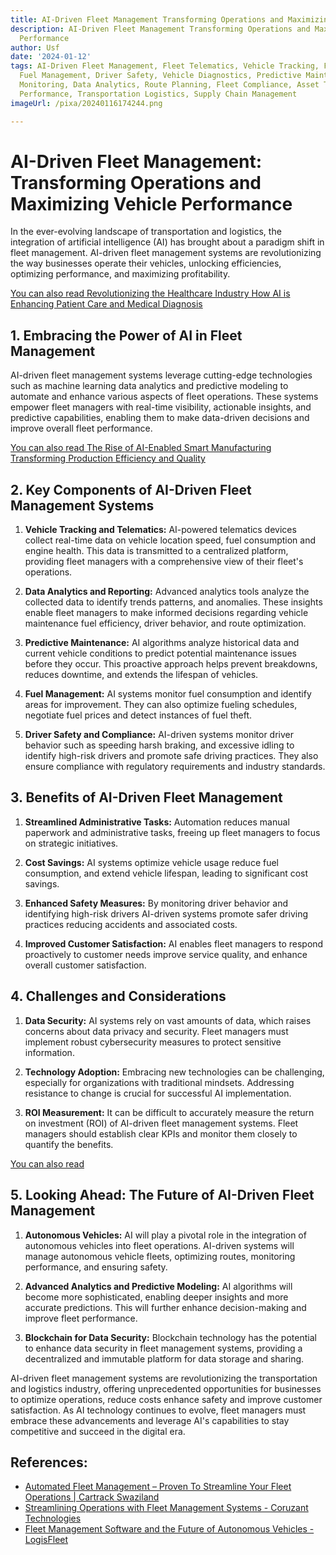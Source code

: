 ```yaml
---
title: AI-Driven Fleet Management Transforming Operations and Maximizing Vehicle Performance
description: AI-Driven Fleet Management Transforming Operations and Maximizing Vehicle
  Performance
author: Usf
date: '2024-01-12'
tags: AI-Driven Fleet Management, Fleet Telematics, Vehicle Tracking, Fleet Optimization,
  Fuel Management, Driver Safety, Vehicle Diagnostics, Predictive Maintenance, Real-Time
  Monitoring, Data Analytics, Route Planning, Fleet Compliance, Asset Tracking, Fleet
  Performance, Transportation Logistics, Supply Chain Management
imageUrl: /pixa/20240116174244.png

---
```

# **AI-Driven Fleet Management: Transforming Operations and Maximizing Vehicle  Performance**

In the  ever-evolving landscape of transportation and logistics, the integration of artificial intelligence (AI) has brought about a paradigm shift in fleet management. AI-driven fleet management systems are revolutionizing  the way businesses operate their vehicles, unlocking efficiencies,  optimizing performance, and maximizing profitability.

[You can also read Revolutionizing  the  Healthcare Industry How AI is Enhancing Patient Care and Medical Diagnosis](Revolutionizing%20the%20Healthcare%20Industry%20How%20AI%20is%20Enhancing%20Patient%20Care%20and%20Medical%20Diagnosis)


## **1. Embracing the  Power of AI in Fleet Management**

AI-driven fleet management  systems leverage cutting-edge technologies  such as machine learning data analytics  and predictive modeling to automate  and enhance various  aspects of fleet operations. These systems empower fleet managers  with real-time visibility, actionable insights, and predictive capabilities, enabling them to make data-driven decisions and improve overall fleet performance.

[You can also read The Rise of AI-Enabled Smart Manufacturing Transforming Production Efficiency and Quality](The%20Rise%20of%20AI-Enabled%20Smart%20Manufacturing%20Transforming%20Production%20Efficiency%20and%20Quality)


## **2. Key Components of AI-Driven Fleet Management Systems**

1. **Vehicle Tracking and Telematics:** AI-powered telematics devices collect real-time data  on vehicle  location speed, fuel consumption and engine health. This data is transmitted to a centralized platform, providing fleet managers with a comprehensive view of their fleet's operations.

2. **Data Analytics and Reporting:** Advanced analytics tools analyze the  collected data to identify trends patterns,  and anomalies. These  insights  enable fleet managers to make informed decisions regarding vehicle maintenance fuel efficiency, driver behavior, and  route optimization.

3. **Predictive Maintenance:** AI algorithms analyze historical data and current vehicle conditions to predict potential maintenance issues before they occur.  This proactive approach helps  prevent breakdowns, reduces downtime, and extends the lifespan of vehicles.

4. **Fuel Management:** AI systems monitor fuel consumption and  identify  areas for improvement.  They can also optimize fueling  schedules,  negotiate fuel prices and  detect instances of fuel theft.

5. **Driver Safety and Compliance:** AI-driven systems monitor driver behavior such as speeding harsh braking, and excessive idling to  identify high-risk drivers and promote safe driving practices. They also  ensure compliance with regulatory requirements and industry standards.

## **3. Benefits  of AI-Driven Fleet Management**

1. **Streamlined Administrative Tasks:** Automation reduces manual paperwork and administrative  tasks, freeing up  fleet  managers to  focus on strategic initiatives.

2.  **Cost Savings:** AI systems optimize vehicle usage reduce fuel consumption, and  extend vehicle lifespan, leading to significant cost savings.

3. **Enhanced Safety Measures:** By monitoring driver behavior and identifying high-risk drivers  AI-driven systems promote safer  driving practices reducing accidents and associated  costs.

4. **Improved Customer Satisfaction:** AI enables fleet managers to  respond proactively to  customer needs improve service quality, and enhance overall  customer satisfaction.

## **4. Challenges and Considerations**

1. **Data Security:** AI systems rely  on vast amounts of data, which  raises concerns about data privacy  and security. Fleet managers must implement robust cybersecurity measures to protect  sensitive information.

2. **Technology Adoption:** Embracing new technologies can be challenging, especially for organizations  with traditional mindsets. Addressing  resistance to change is  crucial for successful AI implementation.

3. **ROI Measurement:** It can be difficult to accurately measure the return  on investment (ROI) of AI-driven fleet management systems. Fleet managers should establish clear KPIs and monitor them closely  to quantify the benefits.

[You can also read ]()


## **5. Looking Ahead: The Future of AI-Driven Fleet Management**

1.  **Autonomous  Vehicles:** AI  will play a  pivotal role in the integration of autonomous vehicles into fleet operations. AI-driven systems will manage autonomous vehicle fleets, optimizing routes, monitoring performance, and ensuring safety.

2. **Advanced Analytics and Predictive Modeling:** AI algorithms will become more sophisticated, enabling deeper insights and more accurate predictions. This will further enhance decision-making and improve fleet performance.

3. **Blockchain for Data Security:** Blockchain technology has the potential to enhance data security in fleet management systems,  providing a  decentralized and immutable platform for data storage and sharing.

AI-driven fleet management systems  are revolutionizing the transportation and logistics industry,  offering unprecedented opportunities for businesses to optimize operations, reduce costs enhance safety and  improve  customer satisfaction. As AI technology continues to evolve, fleet managers must embrace these advancements and leverage AI's capabilities to  stay competitive and succeed in the  digital era.

## References:
- [Automated Fleet Management – Proven To Streamline Your Fleet Operations | Cartrack Swaziland](https://www.cartrack.co.sz/automated-fleet-management-proven-to-streamline-your-fleet-operations/)
- [Streamlining Operations with Fleet Management Systems - Coruzant Technologies](https://coruzant.com/business/streamlining-operations-with-fleet-management-systems/)
- [Fleet Management Software and the Future of Autonomous Vehicles - LogisFleet](https://www.logisfleet.com/blog/fleet-management-software-and-the-future-of-autonomous-vehicles)
